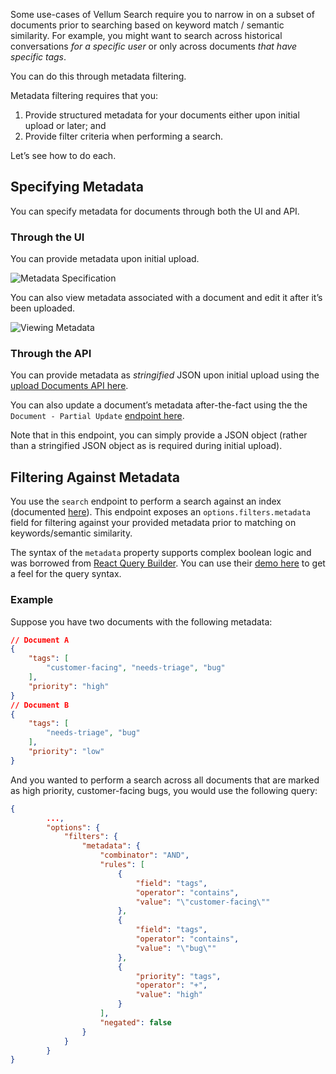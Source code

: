 Some use-cases of Vellum Search require you to narrow in on a subset of documents prior to searching based on keyword match / semantic similarity. For example, you might want to search across historical conversations *for a specific user* or only across documents *that have specific tags*.

You can do this through metadata filtering.

Metadata filtering requires that you:

1. Provide structured metadata for your documents either upon initial upload or later; and
2. Provide filter criteria when performing a search.

Let’s see how to do each.

## Specifying Metadata

You can specify metadata for documents through both the UI and API.

### Through the UI

You can provide metadata upon initial upload.

![Metadata Specification](https://storage.googleapis.com/vellum-public/help-docs/document_metadata_specification.png)

You can also view metadata associated with a document and edit it after it’s been uploaded.

![Viewing Metadata](https://storage.googleapis.com/vellum-public/help-docs/edit_document_metadata.png)

### Through the API

You can provide metadata as *stringified* JSON upon initial upload using the [upload Documents API here](https://docs.vellum.ai/api-reference/documents/upload).

You can also update a document’s metadata after-the-fact using the the `Document - Partial Update` [endpoint here](https://docs.vellum.ai/api-reference/documents/partial-update).

Note that in this endpoint, you can simply provide a JSON object (rather than a stringified JSON object as is required during initial upload).

## Filtering Against Metadata

You use the `search` endpoint to perform a search against an index (documented [here](https://docs.vellum.ai/api-reference/search)). This endpoint exposes an `options.filters.metadata` field for filtering against your provided metadata prior to matching on keywords/semantic similarity.

The syntax of the `metadata` property supports complex boolean logic and was borrowed from [React Query Builder](https://react-querybuilder.js.org/). You can use their [demo here](https://react-querybuilder.js.org/demo#addRuleToNewGroups=false&autoSelectField=true&autoSelectOperator=true&debugMode=false&disabled=false&enableDragAndDrop=false&independentCombinators=false&justifiedLayout=false&listsAsArrays=false&parseNumbers=false&resetOnFieldChange=true&resetOnOperatorChange=false&showBranches=false&showCloneButtons=false&showCombinatorsBetweenRules=false&showLockButtons=false&showNotToggle=false&validateQuery=false) to get a feel for the query syntax.

### Example

Suppose you have two documents with the following metadata:

```json
// Document A
{
	"tags": [
		"customer-facing", "needs-triage", "bug"
	],
	"priority": "high"
}
// Document B
{
	"tags": [
		"needs-triage", "bug"
	],
	"priority": "low"
}
```

And you wanted to perform a search across all documents that are marked as high priority, customer-facing bugs, you would use the following query:

```json
{
		...,
		"options": {
			"filters": {
				"metadata": {
					"combinator": "AND",
					"rules": [
						{
							"field": "tags",
							"operator": "contains",
							"value": "\"customer-facing\""
						},
						{
							"field": "tags",
							"operator": "contains",
							"value": "\"bug\""
						},
						{
							"priority": "tags",
							"operator": "+",
							"value": "high"
						}
					],
					"negated": false
				}
			}
		}
}
```